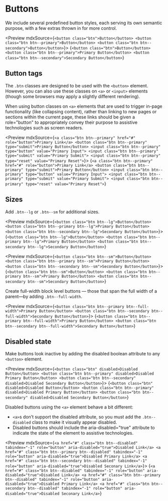 
<Meta title="Components|Buttons" />

# Buttons

We include several predefined button styles, each serving its own semantic purpose, with a few extras thrown in for more control.

<Preview mdxSource={`
  <button class="btn">Button</button>
  <button class="btn btn--primary">Button</button>
  <button class="btn btn--secondary">Button</button>
`}>
  <Story name="Default" height="100px">
  {`
    <button class="btn">Button</button>
    <button class="btn btn--primary">Primary Button</button>
    <button class="btn btn--secondary">Secondary Button</button>
  `}
  </Story>
</Preview>

## Button tags

The `.btn` classes are designed to be used with the `<button>` element. However, you can also use these classes on `<a>` or `<input>` elements (though some browsers may apply a slightly different rendering).

When using button classes on `<a>` elements that are used to trigger in-page functionality (like collapsing content), rather than linking to new pages or sections within the current page, these links should be given a role="button" to appropriately convey their purpose to assistive technologies such as screen readers.

<Preview mdxSource={`
  <a class="btn btn--primary" href="#" role="button">Primary Link</a>
  <button class="btn btn--primary" type="submit">Primary Button</button>
  <input class="btn btn--primary" type="button" value="Primary Input">
  <input class="btn btn--primary" type="submit" value="Primary Submit">
  <input class="btn btn--primary" type="reset" value="Primary Reset">
`}>
  <Story name="Button Tags" height="100px">
    {`
      <a class="btn btn--primary" href="#" role="button">Primary Link</a>
      <button class="btn btn--primary" type="submit">Primary Button</button>
      <input class="btn btn--primary" type="button" value="Primary Input">
      <input class="btn btn--primary" type="submit" value="Primary Submit">
      <input class="btn btn--primary" type="reset" value="Primary Reset">
    `}
  </Story>
</Preview>

## Sizes

Add `.btn--lg` or `.btn--sm` for additional sizes.

<Preview mdxSource={`
  <button class="btn btn--lg">Button</button>
  <button class="btn btn--primary btn--lg">Primary Button</button>
  <button class="btn btn--secondary btn--lg">Secondary Button</button>
`}>
  <Story name="Large" height="100px">
  {`
    <button class="btn btn--lg">Button</button>
    <button class="btn btn--primary btn--lg">Primary Button</button>
    <button class="btn btn--secondary btn--lg">Secondary Button</button>
  `}
  </Story>
</Preview>

<Preview mdxSource={`
  <button class="btn btn--sm">Button</button>
  <button class="btn btn--primary btn--sm">Primary Button</button>
  <button class="btn btn--secondary btn--sm">Secondary Button</button>
`}>
  <Story name="Small" height="100px">
  {`
    <button class="btn btn--sm">Button</button>
    <button class="btn btn--primary btn--sm">Primary Button</button>
    <button class="btn btn--secondary btn--sm">Secondary Button</button>
  `}
  </Story>
</Preview>

Create full-width block level buttons — those that span the full width of a parent—by adding `.btn--full-width`.

<Preview mdxSource={`
  <button class="btn btn--primary btn--full-width">Primary Button</button>
  <button class="btn btn--secondary btn--full-width">Secondary Button</button>
`}>
  <Story name="Full Width" height="100px">
  {`
    <button class="btn btn--primary btn--full-width">Primary Button</button>
    <button class="btn btn--secondary btn--full-width">Secondary Button</button>
  `}
  </Story>
</Preview>

## Disabled state

Make buttons look inactive by adding the disabled boolean attribute to any `<button>` element.

<Preview mdxSource={`
  <button class="btn" disabled>Disabled Button</button>
  <button class="btn btn--primary" disabled>Disabled Primary Button</button>
  <button class="btn btn--secondary" disabled>Disabled Secondary Button</button>
`}>
  <Story name="Disabled" height="100px">
  {`
    <button class="btn" disabled>Disabled Button</button>
    <button class="btn btn--primary" disabled>Disabled Primary Button</button>
    <button class="btn btn--secondary" disabled>Disabled Secondary Button</button>
  `}
  </Story>
</Preview>

Disabled buttons using the `<a>` element behave a bit different:

- `<a>`s don’t support the disabled attribute, so you must add the `.btn--disabled` class to make it visually appear disabled.
- Disabled buttons should include the aria-disabled="true" attribute to indicate the state of the element to assistive technologies.

<Preview mdxSource={`
  <a href="#" class="btn btn--disabled" tabindex="-1" role="button" aria-disabled="true">Disabled Link</a>
  <a href="#" class="btn btn--primary btn--disabled" tabindex="-1" role="button" aria-disabled="true">Disabled Primary Link</a>
  <a href="#" class="btn btn--secondary btn--disabled" tabindex="-1" role="button" aria-disabled="true">Disabled Seconary Link</a>
`}>
  <Story name="Disabled Link" height="100px">
  {`
    <a href="#" class="btn btn--disabled" tabindex="-1" role="button" aria-disabled="true">Disabled Link</a>
    <a href="#" class="btn btn--primary btn--disabled" tabindex="-1" role="button" aria-disabled="true">Disabled Primary Link</a>
    <a href="#" class="btn btn--secondary btn--disabled" tabindex="-1" role="button" aria-disabled="true">Disabled Seconary Link</a>
  `}
  </Story>
</Preview>
